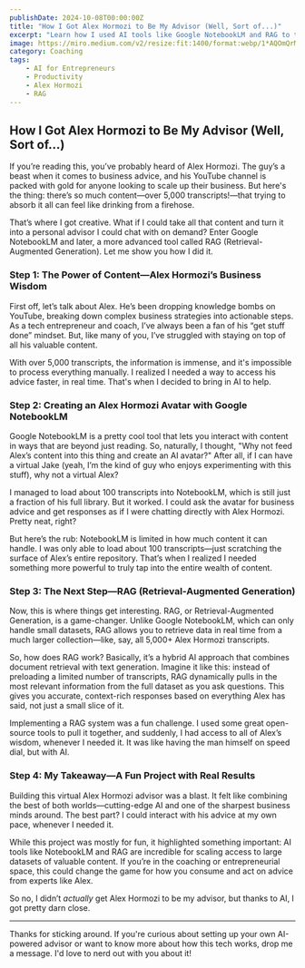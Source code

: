 ```yaml
---
publishDate: 2024-10-08T00:00:00Z
title: "How I Got Alex Hormozi to Be My Advisor (Well, Sort of...)"
excerpt: "Learn how I used AI tools like Google NotebookLM and RAG to turn Alex Hormozi’s content into a virtual advisor."
image: https://miro.medium.com/v2/resize:fit:1400/format:webp/1*AQOmQrMn3icbcd5fwUDH6g.jpeg
category: Coaching
tags:
    - AI for Entrepreneurs
    - Productivity
    - Alex Hormozi
    - RAG
---
```


## How I Got Alex Hormozi to Be My Advisor (Well, Sort of...)

If you’re reading this, you’ve probably heard of Alex Hormozi. The guy’s a beast when it comes to business advice, and his YouTube channel is packed with gold for anyone looking to scale up their business. But here's the thing: there’s so much content—over 5,000 transcripts!—that trying to absorb it all can feel like drinking from a firehose.

That’s where I got creative. What if I could take all that content and turn it into a personal advisor I could chat with on demand? Enter Google NotebookLM and later, a more advanced tool called RAG (Retrieval-Augmented Generation). Let me show you how I did it.

### Step 1: The Power of Content—Alex Hormozi’s Business Wisdom

First off, let’s talk about Alex. He’s been dropping knowledge bombs on YouTube, breaking down complex business strategies into actionable steps. As a tech entrepreneur and coach, I’ve always been a fan of his “get stuff done” mindset. But, like many of you, I’ve struggled with staying on top of all his valuable content.

With over 5,000 transcripts, the information is immense, and it's impossible to process everything manually. I realized I needed a way to access his advice faster, in real time. That's when I decided to bring in AI to help.

### Step 2: Creating an Alex Hormozi Avatar with Google NotebookLM

Google NotebookLM is a pretty cool tool that lets you interact with content in ways that are beyond just reading. So, naturally, I thought, "Why not feed Alex’s content into this thing and create an AI avatar?" After all, if I can have a virtual Jake (yeah, I’m the kind of guy who enjoys experimenting with this stuff), why not a virtual Alex?

I managed to load about 100 transcripts into NotebookLM, which is still just a fraction of his full library. But it worked. I could ask the avatar for business advice and get responses as if I were chatting directly with Alex Hormozi. Pretty neat, right?

But here’s the rub: NotebookLM is limited in how much content it can handle. I was only able to load about 100 transcripts—just scratching the surface of Alex’s entire repository. That’s when I realized I needed something more powerful to truly tap into the entire wealth of content.

### Step 3: The Next Step—RAG (Retrieval-Augmented Generation)

Now, this is where things get interesting. RAG, or Retrieval-Augmented Generation, is a game-changer. Unlike Google NotebookLM, which can only handle small datasets, RAG allows you to retrieve data in real time from a much larger collection—like, say, all 5,000+ Alex Hormozi transcripts.

So, how does RAG work? Basically, it’s a hybrid AI approach that combines document retrieval with text generation. Imagine it like this: instead of preloading a limited number of transcripts, RAG dynamically pulls in the most relevant information from the full dataset as you ask questions. This gives you accurate, context-rich responses based on everything Alex has said, not just a small slice of it.

Implementing a RAG system was a fun challenge. I used some great open-source tools to pull it together, and suddenly, I had access to all of Alex’s wisdom, whenever I needed it. It was like having the man himself on speed dial, but with AI.

### Step 4: My Takeaway—A Fun Project with Real Results

Building this virtual Alex Hormozi advisor was a blast. It felt like combining the best of both worlds—cutting-edge AI and one of the sharpest business minds around. The best part? I could interact with his advice at my own pace, whenever I needed it.

While this project was mostly for fun, it highlighted something important: AI tools like NotebookLM and RAG are incredible for scaling access to large datasets of valuable content. If you’re in the coaching or entrepreneurial space, this could change the game for how you consume and act on advice from experts like Alex.

So no, I didn’t *actually* get Alex Hormozi to be my advisor, but thanks to AI, I got pretty darn close.

---

Thanks for sticking around. If you're curious about setting up your own AI-powered advisor or want to know more about how this tech works, drop me a message. I'd love to nerd out with you about it!
